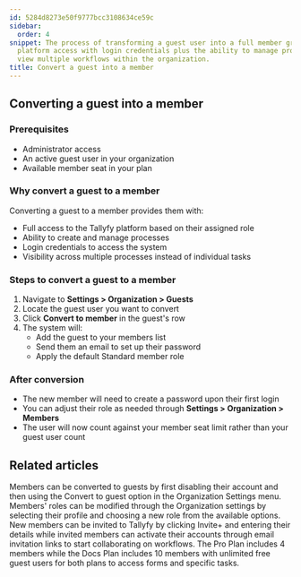 ```yaml
---
id: 5284d8273e50f9777bcc3108634ce59c
sidebar:
  order: 4
snippet: The process of transforming a guest user into a full member grants them comprehensive
  platform access with login credentials plus the ability to manage processes and
  view multiple workflows within the organization.
title: Convert a guest into a member
---
```


## Converting a guest into a member

### Prerequisites
- Administrator access
- An active guest user in your organization
- Available member seat in your plan

### Why convert a guest to a member
Converting a guest to a member provides them with:
- Full access to the Tallyfy platform based on their assigned role
- Ability to create and manage processes
- Login credentials to access the system
- Visibility across multiple processes instead of individual tasks

### Steps to convert a guest to a member

1. Navigate to **Settings > Organization > Guests**
2. Locate the guest user you want to convert
3. Click **Convert to member** in the guest's row
4. The system will:
   - Add the guest to your members list
   - Send them an email to set up their password
   - Apply the default Standard member role

### After conversion
- The new member will need to create a password upon their first login
- You can adjust their role as needed through **Settings > Organization > Members**
- The user will now count against your member seat limit rather than your guest user count


## Related articles
<CardGrid>
<LinkTitleCard header="<b>Members > Convert a member to a guest</b>" href="/products/pro/documenting/members/convert-member-to-guest/" > Members can be converted to guests by first disabling their account and then using the Convert to guest option in the Organization Settings menu. </LinkTitleCard>
<LinkTitleCard header="<b>Members > Change the role of a member</b>" href="/products/pro/documenting/members/how-can-i-change-a-members-role-in-tallyfy/" > Members' roles can be modified through the Organization settings by selecting their profile and choosing a new role from the available options. </LinkTitleCard>
<LinkTitleCard header="<b>Members > Invite and activate members</b>" href="/products/pro/documenting/members/how-to-invite-and-activate-members-on-tallyfy/" > New members can be invited to Tallyfy by clicking Invite+ and entering their details while invited members can activate their accounts through email invitation links to start collaborating on workflows. </LinkTitleCard>
<LinkTitleCard header="<b>Billing > Tallyfy's Account and Member Limits</b>" href="/products/pro/settings/billing/what-are-tallyfys-account-and-member-limits/" > The Pro Plan includes 4 members while the Docs Plan includes 10 members with unlimited free guest users for both plans to access forms and specific tasks. </LinkTitleCard>
</CardGrid>